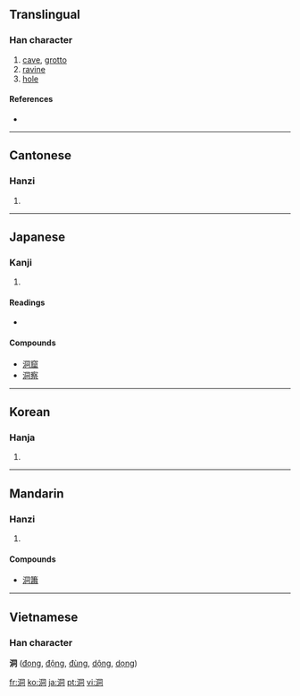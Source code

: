 ==Translingual==

===Han character===
{{Han char|rn=85|rad=水|as=06|sn=9|four=3712<sub>0</sub>|canj=水月一口 (EBMR)|ids=⿰[[氵]][[同]]}}

# [[cave]], [[grotto]]
# [[ravine]]
# [[hole]]

====References====
* {{Han ref|kx=0620.180|dkj=17386|dj=1016.070|hdz=31607.030|uh=6D1E|ud=27934|bh=AC7D|bd=44157}}

----

==Cantonese==

===Hanzi===
{{yue-hanzi|jyut=|y=dung6}}

# {{defn|Cantonese}}

----

==Japanese==

===Kanji===
{{ja-kanji|grade=c|rs=水06}}

# {{defn|Japanese}}

====Readings====
* {{ja-readings|on=[[どう]] (dō), [[とう]] (tō)|kun=[[ほがらか]] (hogaraka), [[ふかい]] (fukai), [[ほら]] (hora)}}

====Compounds====
*[[洞窟]]
*[[洞察]]

----

==Korean==

===Hanja===
{{ko-hanja|hangeul=[[동]], [[통]]|eumhun=|rv=dong, tong|mr=tong, t'ong|y=tong, thong}}

# {{defn|Korean}}

----

==Mandarin==

===Hanzi===
{{cmn-hanzi|pin=[[dòng]] ([[dong4]])|wg=tung<sup>4</sup>}}

# {{defn|Mandarin}}

====Compounds====
* [[洞簫]]

----

==Vietnamese==
===Han character===
'''洞''' ([[đọng]], [[động]], [[đùng]], [[dộng]], [[dọng]])

[[fr:洞]]
[[ko:洞]]
[[ja:洞]]
[[pt:洞]]
[[vi:洞]]